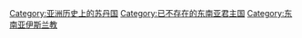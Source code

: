 [[Category:亚洲历史上的苏丹国|Category:亚洲历史上的苏丹国]]
[[Category:已不存在的东南亚君主国|Category:已不存在的东南亚君主国]]
[[Category:东南亚伊斯兰教|Category:东南亚伊斯兰教]]